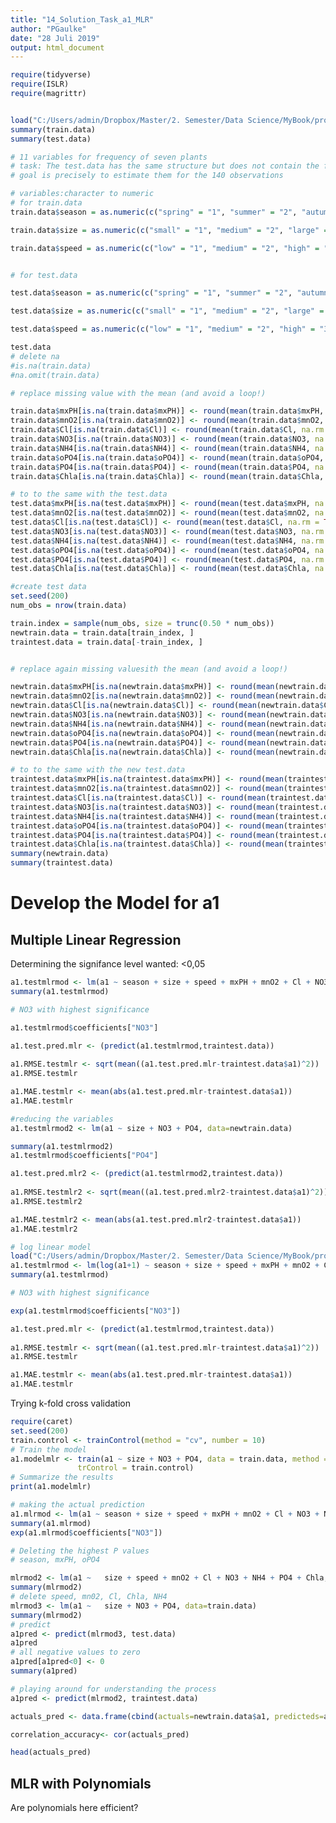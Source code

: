 ```yaml
---
title: "14_Solution_Task_a1_MLR"
author: "PGaulke"
date: "28 Juli 2019"
output: html_document
---
```


```r
require(tidyverse)
require(ISLR)
require(magrittr)


load("C:/Users/admin/Dropbox/Master/2. Semester/Data Science/MyBook/project_data.Rdata")
summary(train.data)
summary(test.data)

# 11 variables for frequency of seven plants
# task: The test.data has the same structure but does not contain the frequencies for each of the 7 plants. Your
# goal is precisely to estimate them for the 140 observations

# variables:character to numeric
# for train.data
train.data$season = as.numeric(c("spring" = "1", "summer" = "2", "autumn" = "3", "winter" = "4")[train.data$season])

train.data$size = as.numeric(c("small" = "1", "medium" = "2", "large" = "3")[train.data$size])

train.data$speed = as.numeric(c("low" = "1", "medium" = "2", "high" = "3")[train.data$speed])


# for test.data

test.data$season = as.numeric(c("spring" = "1", "summer" = "2", "autumn" = "3", "winter" = "4")[test.data$season])

test.data$size = as.numeric(c("small" = "1", "medium" = "2", "large" = "3")[test.data$size])

test.data$speed = as.numeric(c("low" = "1", "medium" = "2", "high" = "3")[test.data$speed])

test.data
# delete na
#is.na(train.data)
#na.omit(train.data)

# replace missing value with the mean (and avoid a loop!)

train.data$mxPH[is.na(train.data$mxPH)] <- round(mean(train.data$mxPH, na.rm = TRUE))
train.data$mnO2[is.na(train.data$mnO2)] <- round(mean(train.data$mnO2, na.rm = TRUE))
train.data$Cl[is.na(train.data$Cl)] <- round(mean(train.data$Cl, na.rm = TRUE))
train.data$NO3[is.na(train.data$NO3)] <- round(mean(train.data$NO3, na.rm = TRUE))
train.data$NH4[is.na(train.data$NH4)] <- round(mean(train.data$NH4, na.rm = TRUE))
train.data$oPO4[is.na(train.data$oPO4)] <- round(mean(train.data$oPO4, na.rm = TRUE))
train.data$PO4[is.na(train.data$PO4)] <- round(mean(train.data$PO4, na.rm = TRUE))
train.data$Chla[is.na(train.data$Chla)] <- round(mean(train.data$Chla, na.rm = TRUE))

# to to the same with the test.data
test.data$mxPH[is.na(test.data$mxPH)] <- round(mean(test.data$mxPH, na.rm = TRUE))
test.data$mnO2[is.na(test.data$mnO2)] <- round(mean(test.data$mnO2, na.rm = TRUE))
test.data$Cl[is.na(test.data$Cl)] <- round(mean(test.data$Cl, na.rm = TRUE))
test.data$NO3[is.na(test.data$NO3)] <- round(mean(test.data$NO3, na.rm = TRUE))
test.data$NH4[is.na(test.data$NH4)] <- round(mean(test.data$NH4, na.rm = TRUE))
test.data$oPO4[is.na(test.data$oPO4)] <- round(mean(test.data$oPO4, na.rm = TRUE))
test.data$PO4[is.na(test.data$PO4)] <- round(mean(test.data$PO4, na.rm = TRUE))
test.data$Chla[is.na(test.data$Chla)] <- round(mean(test.data$Chla, na.rm = TRUE))

```

```r
#create test data
set.seed(200)
num_obs = nrow(train.data)

train.index = sample(num_obs, size = trunc(0.50 * num_obs))
newtrain.data = train.data[train_index, ]
traintest.data = train.data[-train_index, ]


# replace again missing valuesith the mean (and avoid a loop!)

newtrain.data$mxPH[is.na(newtrain.data$mxPH)] <- round(mean(newtrain.data$mxPH, na.rm = TRUE))
newtrain.data$mnO2[is.na(newtrain.data$mnO2)] <- round(mean(newtrain.data$mnO2, na.rm = TRUE))
newtrain.data$Cl[is.na(newtrain.data$Cl)] <- round(mean(newtrain.data$Cl, na.rm = TRUE))
newtrain.data$NO3[is.na(newtrain.data$NO3)] <- round(mean(newtrain.data$NO3, na.rm = TRUE))
newtrain.data$NH4[is.na(newtrain.data$NH4)] <- round(mean(newtrain.data$NH4, na.rm = TRUE))
newtrain.data$oPO4[is.na(newtrain.data$oPO4)] <- round(mean(newtrain.data$oPO4, na.rm = TRUE))
newtrain.data$PO4[is.na(newtrain.data$PO4)] <- round(mean(newtrain.data$PO4, na.rm = TRUE))
newtrain.data$Chla[is.na(newtrain.data$Chla)] <- round(mean(newtrain.data$Chla, na.rm = TRUE))

# to to the same with the new test.data
traintest.data$mxPH[is.na(traintest.data$mxPH)] <- round(mean(traintest.data$mxPH, na.rm = TRUE))
traintest.data$mnO2[is.na(traintest.data$mnO2)] <- round(mean(traintest.data$mnO2, na.rm = TRUE))
traintest.data$Cl[is.na(traintest.data$Cl)] <- round(mean(traintest.data$Cl, na.rm = TRUE))
traintest.data$NO3[is.na(traintest.data$NO3)] <- round(mean(traintest.data$NO3, na.rm = TRUE))
traintest.data$NH4[is.na(traintest.data$NH4)] <- round(mean(traintest.data$NH4, na.rm = TRUE))
traintest.data$oPO4[is.na(traintest.data$oPO4)] <- round(mean(traintest.data$oPO4, na.rm = TRUE))
traintest.data$PO4[is.na(traintest.data$PO4)] <- round(mean(traintest.data$PO4, na.rm = TRUE))
traintest.data$Chla[is.na(traintest.data$Chla)] <- round(mean(traintest.data$Chla, na.rm = TRUE))
summary(newtrain.data)
summary(traintest.data)
```

# Develop the Model for a1  

## Multiple Linear Regression

Determining the signifance level wanted: <0,05
```r

a1.testmlrmod <- lm(a1 ~ season + size + speed + mxPH + mnO2 + Cl + NO3 + NH4 + oPO4 + PO4 + Chla, data=newtrain.data)
summary(a1.testmlrmod)

# NO3 with highest significance

a1.testmlrmod$coefficients["NO3"]

a1.test.pred.mlr <- (predict(a1.testmlrmod,traintest.data))
 
a1.RMSE.testmlr <- sqrt(mean((a1.test.pred.mlr-traintest.data$a1)^2))
a1.RMSE.testmlr

a1.MAE.testmlr <- mean(abs(a1.test.pred.mlr-traintest.data$a1))
a1.MAE.testmlr

#reducing the variables
a1.testmlrmod2 <- lm(a1 ~ size + NO3 + PO4, data=newtrain.data)

summary(a1.testmlrmod2)
a1.testmlrmod$coefficients["PO4"]

a1.test.pred.mlr2 <- (predict(a1.testmlrmod2,traintest.data))
 
a1.RMSE.testmlr2 <- sqrt(mean((a1.test.pred.mlr2-traintest.data$a1)^2))
a1.RMSE.testmlr2

a1.MAE.testmlr2 <- mean(abs(a1.test.pred.mlr2-traintest.data$a1))
a1.MAE.testmlr2

```

```r

# log linear model
load("C:/Users/admin/Dropbox/Master/2. Semester/Data Science/MyBook/project_data.Rdata")
a1.testmlrmod <- lm(log(a1+1) ~ season + size + speed + mxPH + mnO2 + Cl + NO3 + NH4 + oPO4 + PO4 + Chla, data=newtrain.data)
summary(a1.testmlrmod)

# NO3 with highest significance

exp(a1.testmlrmod$coefficients["NO3"])

a1.test.pred.mlr <- (predict(a1.testmlrmod,traintest.data))
 
a1.RMSE.testmlr <- sqrt(mean((a1.test.pred.mlr-traintest.data$a1)^2))
a1.RMSE.testmlr

a1.MAE.testmlr <- mean(abs(a1.test.pred.mlr-traintest.data$a1))
a1.MAE.testmlr
```


Trying k-fold cross validation

```r
require(caret)
set.seed(200) 
train.control <- trainControl(method = "cv", number = 10)
# Train the model
a1.modelmlr <- train(a1 ~ size + NO3 + PO4, data = train.data, method = "lm",
               trControl = train.control)
# Summarize the results
print(a1.modelmlr)
```


```r
# making the actual prediction
a1.mlrmod <- lm(a1 ~ season + size + speed + mxPH + mnO2 + Cl + NO3 + NH4 + oPO4 + PO4 + Chla, data=train.data)
summary(a1.mlrmod)
exp(a1.mlrmod$coefficients["NO3"])

# Deleting the highest P values
# season, mxPH, oPO4

mlrmod2 <- lm(a1 ~   size + speed + mnO2 + Cl + NO3 + NH4 + PO4 + Chla, data=train.data)
summary(mlrmod2)
# delete speed, mn02, Cl, Chla, NH4
mlrmod3 <- lm(a1 ~   size + NO3 + PO4, data=train.data)
summary(mlrmod2)
# predict
a1pred <- predict(mlrmod3, test.data)
a1pred
# all negative values to zero
a1pred[a1pred<0] <- 0
summary(a1pred)
```

```r
# playing around for understanding the process
a1pred <- predict(mlrmod2, traintest.data)

actuals_pred <- data.frame(cbind(actuals=newtrain.data$a1, predicteds=a1pred))

correlation_accuracy<- cor(actuals_pred)

head(actuals_pred)
```

## MLR with Polynomials

Are polynomials here efficient?







